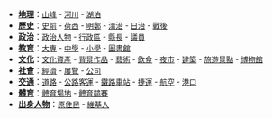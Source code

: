 *'''[[:Category:雲林縣地理|地理]]'''：<font size="-1">[[:Category:雲林縣山峰|山峰]] - [[:Category:雲林縣河川|河川]] - [[:Category:雲林縣湖泊|湖泊]]</font>
*'''[[:Category:雲林縣歷史|歷史]]'''：<font size="-1">[[:Category:台灣史前時期|史前]] - [[:Category:台灣荷西殖民時期|荷西]] - [[:category:鄭氏王朝|明鄭]] - [[:category:台灣清治時期|清治]] - [[:category:台灣日治時期|日治]] - [[:Category:台灣戰後時期|戰後]]</font>
*'''[[:Category:雲林縣政治|政治]]'''：<font size="-1">[[:Category:雲林縣政治人物|政治人物]] - [[:category:雲林縣行政區劃|行政區]] - [[:Category:雲林縣縣長|縣長]] - [[:Category:雲林縣議員|議員]]</font>
*'''[[:Category:雲林縣教育|教育]]'''：<font size="-1">[[:Category:雲林縣大專院校|大專]] - [[:Category:雲林縣中學‎|中學]] - [[:category:雲林縣小學|小學]] - [[:Category:雲林縣圖書館|圖書館]]</font>
*'''[[:Category:雲林縣文化|文化]]'''：<font size="-1">[[:category:雲林縣文化資產|文化資產]] - [[:category:雲林縣背景作品‎|背景作品]] - [[:category:雲林縣藝術|藝術]] - [[:category:雲林縣飲食|飲食]] - [[:Category:雲林縣夜市|夜市]] - [[:category:雲林縣建築物‎|建築]] - [[:category:雲林縣旅遊景點|旅遊景點]] - [[:category:雲林縣博物館‎|博物館]]</font>
*'''[[:Category:雲林縣社會|社會]]'''：<font size="-1">[[:Category:雲林縣經濟‎|經濟]] - [[:Category:雲林縣展覽|展覽]] - [[:Category:雲林縣工商業機構總部|公司]]</font>
*'''[[:Category:雲林縣交通|交通]]'''：<font size="-1">[[:category:雲林縣道路|道路]] - [[:category:雲林縣公車‎|公路客運‎]] - [[:category:雲林縣鐵路車站|鐵路車站]] - [[:Category:雲林捷運|捷運]] - [[雲林清泉崗機場|航空]] - [[:Category:雲林縣港口‎|港口]]</font>
*'''[[:Category:雲林縣體育|體育]]'''：<font size="-1">[[:category:雲林縣體育場地|體育場地]] - [[:Category:雲林縣體育競賽|體育競賽]]</font>
*'''[[:category:雲林縣人|出身人物]]'''：<font size="-1">[[:Category:雲林縣出身的台灣原住民|原住民]] - [[:Category:雲林縣維基人|維基人]]</font>